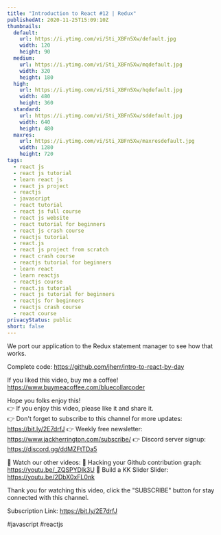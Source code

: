 ```yaml
---
title: "Introduction to React #12 | Redux"
publishedAt: 2020-11-25T15:09:10Z
thumbnails:
  default:
    url: https://i.ytimg.com/vi/Sti_XBFn5Xw/default.jpg
    width: 120
    height: 90
  medium:
    url: https://i.ytimg.com/vi/Sti_XBFn5Xw/mqdefault.jpg
    width: 320
    height: 180
  high:
    url: https://i.ytimg.com/vi/Sti_XBFn5Xw/hqdefault.jpg
    width: 480
    height: 360
  standard:
    url: https://i.ytimg.com/vi/Sti_XBFn5Xw/sddefault.jpg
    width: 640
    height: 480
  maxres:
    url: https://i.ytimg.com/vi/Sti_XBFn5Xw/maxresdefault.jpg
    width: 1280
    height: 720
tags:
  - react js
  - react js tutorial
  - learn react js
  - react js project
  - reactjs
  - javascript
  - react tutorial
  - react js full course
  - react js website
  - react tutorial for beginners
  - react js crash course
  - reactjs tutorial
  - react.js
  - react js project from scratch
  - react crash course
  - reactjs tutorial for beginners
  - learn react
  - learn reactjs
  - reactjs course
  - react.js tutorial
  - react js tutorial for beginners
  - reactjs for beginners
  - reactjs crash course
  - react course
privacyStatus: public
short: false
---
```

  
  We port our application to the Redux statement manager to see how that works.

Complete code: https://github.com/jherr/intro-to-react-by-day

If you liked this video, buy me a coffee! https://www.buymeacoffee.com/bluecollarcoder

Hope you folks enjoy this!    
👉 If you enjoy this video, please like it and share it.    
👉 Don't forget to subscribe to this channel for more updates: https://bit.ly/2E7drfJ
👉 Weekly free newsletter: https://www.jackherrington.com/subscribe/
👉 Discord server signup: https://discord.gg/ddMZFtTDa5

💢 Watch our other videos:
💟 Hacking your Github contribution graph: https://youtu.be/_ZQSPYDlk3U
💟 Build a KK Slider Slider: https://youtu.be/2DbX0xFL0nk

Thank you for watching this video, click the "SUBSCRIBE" button for stay connected with this channel. 

Subscription Link:  https://bit.ly/2E7drfJ

#javascript #reactjs
  